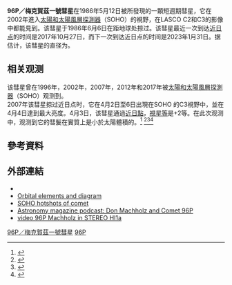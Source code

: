 {{Infobox Comet
| name=96P/梅克賀茲一號
| image=[[File:96P_20070403_000500_HI1A.png|270px]]
| caption=2007年4月[[日地关系天文台|日地关系天文台]]抓拍到的梅克賀茲一號彗星的影像
| discoverer={{link-en|唐納德·梅克賀茲|Donald Machholz}}
| discovery_date=1986年5月12日
| designations=96P, Machholz, Machholz 1, 1986 J2, 1991 XII, 1986e, 1986 VII
| epoch=2458040.5 （2017年10月14日）
| semimajor=3.0138018588805 [[天文單位|AU]]
| perihelion=0.12412874529142 AU
| aphelion=5.90347497 AU
| eccentricity=0.958813236203415
| period=5.2322 [[儒略年|儒略年]]
| inclination=58.13788°
| last_p=2017年10月27日 23:03 [[UTC|UTC]]
| next_p=2023年1月31日 02:02 [[UTC|UTC]]
[http://ssd.jpl.nasa.gov/horizons.cgi]
}}

'''96P／梅克賀茲一號彗星'''在1986年5月12日被{{link-en|唐納德·梅克賀茲|Donald Machholz}}所發現的一顆短週期彗星，它在2002年進入[[太陽和太陽風層探測器|太陽和太陽風層探測器]]（SOHO）的視野，在LASCO C2和C3的影像中都能見到。该彗星于1986年6月6日在距地球{{convert|0.40373|AU|km mi|abbr=on|lk=on}}处掠过。该彗星最近一次到达[[近日点|近日点]]的时间是2017年10月27日，而下一次到达近日点的时间是2023年1月31日。据估计，该彗星的直径为{{convert|6.4|km|mi|abbr=on}}。

==相关观测==
该彗星曾在1996年，2002年，2007年，2012年和2017年被[[太陽和太陽風層探測器|太陽和太陽風層探測器]]（SOHO）观测到。<br>
2007年该彗星掠过近日点时，它在4月2日至6日出現在SOHO 的C3視野中，並在4月4日達到最大亮度。4月3日，该彗星通過[[近日點|近日點]]，[[視星等|視星等]]是+2等。在此次观测中，观测到它的彗髮在實質上是小於太陽體積的。<ref>{{cite web |url=http://sohowww.nascom.nasa.gov/cgi-bin/realtime_query |title=存档副本 |accessdate=2008-01-08 |deadurl=yes |archiveurl=https://web.archive.org/web/20080518042659/http://sohowww.nascom.nasa.gov/cgi-bin/realtime_query |archivedate=2008-05-18 }}</ref> <ref> {{cite web |url=http://sohowww.nascom.nasa.gov/data/realtime/javagif/gifs/20070403_0518_c3.gif |title=存档副本 |accessdate=2008-01-08 |deadurl=yes |archiveurl=https://web.archive.org/web/20070803164343/http://sohowww.nascom.nasa.gov/data/realtime/javagif/gifs/20070403_0518_c3.gif |archivedate=2007-08-03 }}</ref><ref>{{cite web |url=http://sohowww.nascom.nasa.gov/data/realtime/javagif/gifs/20070403_1718_c3.gif |title=存档副本 |accessdate=2008-01-08 |deadurl=yes |archiveurl=https://web.archive.org/web/20070804032324/http://sohowww.nascom.nasa.gov/data/realtime/javagif/gifs/20070403_1718_c3.gif |archivedate=2007-08-04 }}</ref><ref>{{cite web |url=http://sohowww.nascom.nasa.gov/data/realtime/javagif/gifs/20070405_0942_c3.gif |title=存档副本 |accessdate=2008-01-08 |deadurl=yes |archiveurl=https://web.archive.org/web/20070803164300/http://sohowww.nascom.nasa.gov/data/realtime/javagif/gifs/20070405_0942_c3.gif |archivedate=2007-08-03 }}</ref>
== 參考資料==
<references/>

==外部連結 ==
*{{JPL Small Body|name=96P/Machholz 1}}
*[http://neo.jpl.nasa.gov/cgi-bin/db_shm?sstr=96P&group=com Orbital elements and diagram] {{Webarchive|url=https://archive.today/20121213100417/http://neo.jpl.nasa.gov/cgi-bin/db_shm?sstr=96P&group=com |date=2012-12-13 }}
*[http://soho.nascom.nasa.gov/hotshots/2002_01_08/ SOHO hotshots of comet] {{Wayback|url=http://soho.nascom.nasa.gov/hotshots/2002_01_08/ |date=20071210163432 }}
*[http://www.astronomy.com/asy/default.aspx?c=a&id=5378 Astronomy magazine podcast: Don Machholz and Comet 96P] {{Wayback|url=http://www.astronomy.com/asy/default.aspx?c=a&id=5378 |date=20070927215059 }}
*[http://www.cometal.bigblog.com.au/video.do?id=182939 video 96P Machholz in STEREO HI1a]{{dead link|date=2018年1月 |bot=InternetArchiveBot |fix-attempted=yes }}

{{PeriodicComets Navigator|95P/開朗|97P/Metcalf-Brewington}}

[[Category:彗星|96P／梅克賀茲一號彗星]]
[[Category:2012年彗星|96P]]